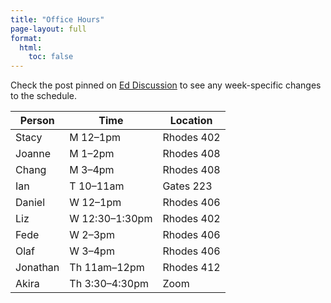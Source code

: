 ```yaml
---
title: "Office Hours"
page-layout: full
format:
  html:
    toc: false
---
```


Check the post pinned on [Ed Discussion](https://edstem.org/us/courses/54550/) to see any week-specific changes to the schedule.

| Person | Time | Location |
|---|---|---|
| Stacy | M 12--1pm | Rhodes 402 |
| Joanne | M 1--2pm | Rhodes 408 | 
| Chang | M 3--4pm | Rhodes 408 |
| Ian | T 10--11am | Gates 223 |
| Daniel | W 12--1pm | Rhodes 406 |
| Liz | W 12:30--1:30pm | Rhodes 402 |
| Fede | W 2--3pm | Rhodes 406 |
| Olaf | W 3--4pm | Rhodes 406 |
| Jonathan | Th 11am--12pm | Rhodes 412 |
| Akira | Th 3:30--4:30pm | Zoom |